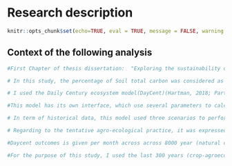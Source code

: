 # Research description

```r

knitr::opts_chunk$set(echo=TRUE, eval = TRUE, message = FALSE, warning = FALSE, rows.print=5)

```

## Context of the following analysis

```r

#First Chapter of thesis dissertation:  "Exploring the sustainability of forage-based fallows in Peruvian Andean agriculture systems"

# In this study, the percentage of Soil total carbon was considered as one indicator to determine sustainability 

# I used the Daily Century ecosystem model(DayCent)(Hartman, 2018; Parton, 1996). This model was used to estimate the long-term soil C dynamics by treatment and each field locations after the introduction of forage-based fallow (tentative agro-ecological practice) within the Andean crop rotation.

#This model has its own interface, which use several parameters to calculate the soil total carbon, for instance, historical soil managements, weather data, soil properties, crop rotation management, etc). 

# In term of historical data, this model used three scenarios to perform the equilibrium: 1. natural condition which was run for 8000 year, 2. the most common 6 year crop base rotation which was run for 200 year, and 3. current 6 crop rotation + tentative agro-ecological practice rotation which was run for 300 years.

# Regarding to the tentative agro-ecological practice, it was expressed as four treatments called: 1. "Traditional_fallow" (control), 2. "Annual fallow", 3. "Perennial fallow", and 4."Alfalfa fallow".

#Daycent outcomes is given per month across across 8000 year (natural conditions), 200 year (common crop rotation), and the last 300 year which account for the effect of the agro-ecological practice).

#For the purpose of this study, I used the last 300 years (crop-agroecological practice). From this time frame, I only extracted data from the first 50 years to analysis the percentage of total soil carbon trend across each agro-ecological practice (treatment).
```


